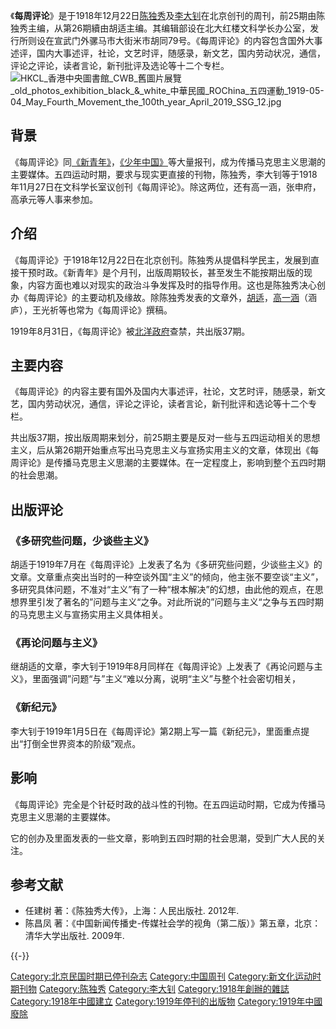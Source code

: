 {{multiple issues|
{{inappropriate tone|time=2014-01-11T00:53:47+00:00}}
{{newsrelease|time=2014-01-11T00:53:47+00:00}}
{{no footnotes|time=2014-01-11T00:53:47+00:00}}
}}
《'''每周评论'''》是于1918年12月22日[[陈独秀|陈独秀]]及[[李大钊|李大钊]]在北京创刊的周刊，前25期由陈独秀主编，从第26期續由胡适主编。其编辑部设在北大红楼文科学长办公室，发行所则设在宣武门外骡马市大街米市胡同79号。《每周评论》的内容包含国外大事述评，国内大事述评，社论，文艺时评，随感录，新文艺，国内劳动状况，通信，评论之评论，读者言论，新刊批评及选论等十二个专栏。
[[File:HKCL_香港中央圖書館_CWB_舊圖片展覽_old_photos_exhibition_black_&_white_中華民國_ROChina_五四運動_1919-05-04_May_Fourth_Movement_the_100th_year_April_2019_SSG_12.jpg|thumb]]
== 背景 ==

《每周评论》同[[新青年|《新青年》]]，[[少年中国|《少年中国》]]等大量报刊，成为传播马克思主义思潮的主要媒体。五四运动时期，要求与现实更直接的刊物，陈独秀，李大钊等于1918年11月27日在文科学长室议创刊《每周评论》。除这两位，还有高一涵，张申府，高承元等人事来参加。

== 介绍 ==

《每周评论》于1918年12月22日在北京创刊。陈独秀从提倡科学民主，发展到直接干预时政。《新青年》是个月刊，出版周期较长，甚至发生不能按期出版的现象，内容方面也难以对现实的政治斗争发挥及时的指导作用。这也是陈独秀决心创办《每周评论》的主要动机及缘故。除陈独秀发表的文章外，[[胡适|胡适]]，[[高一涵|高一涵]]（涵庐），王光祈等也常为《每周评论》撰稿。

1919年8月31日，《每周评论》被[[北洋政府|北洋政府]]查禁，共出版37期。

== 主要内容 ==

《每周评论》的内容主要有国外及国内大事述评，社论，文艺时评，随感录，新文艺，国内劳动状况，通信，评论之评论，读者言论，新刊批评和选论等十二个专栏。

共出版37期，按出版周期来划分，前25期主要是反对一些与五四运动相关的思想主义，后从第26期开始重点写出马克思主义与宣扬实用主义的文章，体现出《每周评论》是传播马克思主义思潮的主要媒体。在一定程度上，影响到整个五四时期的社会思潮。

== 出版评论 ==
=== 《多研究些问题，少谈些主义》 ===
胡适于1919年7月在《每周评论》上发表了名为《多研究些问题，少谈些主义》的文章。文章重点突出当时的一种空谈外国“主义”的倾向，他主张不要空谈“主义”，多研究具体问题，不准对“主义”有了一种“根本解决”的幻想，由此他的观点，在思想界里引发了著名的”问题与主义“之争。对此所说的”问题与主义“之争与五四时期的马克思主义与宣扬实用主义具体相关。

=== 《再论问题与主义》 ===
继胡适的文章，李大钊于1919年8月同样在《每周评论》上发表了《再论问题与主义》，里面强调”问题“与”主义“难以分离，说明“主义”与整个社会密切相关，{{OR|胡适的文章表示脱离社会需要的话，李大钊的这篇文章表示社会需要有共同的理想主义作工具。由此，胡适与李大钊在《每周评论》上各发表的论点引发一种争论，反映出当时新文化运动在思想领域内的一种分歧。}}

=== 《新纪元》 ===
李大钊于1919年1月5日在《每周评论》第2期上写一篇《新纪元》，里面重点提出“打倒全世界资本的阶级”观点。

{{OR|新纪元运动思想与行动涉及的范围非常广泛，次文化的成员自由选择某一种思想加以认同。因此，对当代文化元素被称作“新纪元”的标准，人们对此的争论非常激烈。}}

== 影响 ==

《每周评论》完全是个针砭时政的战斗性的刊物。在五四运动时期，它成为传播马克思主义思潮的主要媒体。

它的创办及里面发表的一些文章，影响到五四时期的社会思潮，受到广大人民的关注。

== 参考文献 ==
{{Reflist}}
* 任建树 著：《陈独秀大传》，上海：人民出版社. 2012年.
* 陈昌凤 著：《中国新闻传播史-传媒社会学的视角（第二版）》第五章，北京：清华大学出版社. 2009年.

{{-}}
{{马克思主义在中国的早期传播}}

[[Category:北京民国时期已停刊杂志|Category:北京民国时期已停刊杂志]]
[[Category:中国周刊|Category:中国周刊]]
[[Category:新文化运动时期刊物|Category:新文化运动时期刊物]]
[[Category:陈独秀|Category:陈独秀]]
[[Category:李大钊|Category:李大钊]]
[[Category:1918年創辦的雜誌|Category:1918年創辦的雜誌]]
[[Category:1918年中國建立|Category:1918年中國建立]]
[[Category:1919年停刊的出版物|Category:1919年停刊的出版物]]
[[Category:1919年中國廢除|Category:1919年中國廢除]]